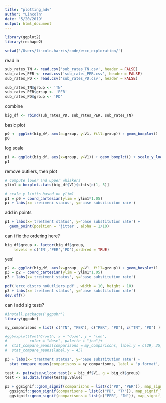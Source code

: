 ```yaml
---
title: "plotting_adv"
author: "Lincoln"
date: "5/20/2019"
output: html_document
---
```


```r
library(ggplot2)
library(reshape2)
```

```r
setwd('/Users/lincoln.harris/code/ercc_exploration/')
```

read in
```r
sub_rates_TN <- read.csv('sub_rates_TN.csv', header = FALSE)
sub_rates_PER <- read.csv('sub_rates_PER.csv', header = FALSE)
sub_rates_PD <- read.csv('sub_rates_PD.csv', header = FALSE)
```

```r
sub_rates_TN$group <- 'TN'
sub_rates_PER$group <- 'PER'
sub_rates_PD$group <- 'PD'
```

combine
```r
big_df <- rbind(sub_rates_PD, sub_rates_PER, sub_rates_TN)
```

basic plot
```r
p0 <- ggplot(big_df, aes(x=group, y=V1, fill=group)) + geom_boxplot() 
p0
```

log scale
```r
p1 <- ggplot(big_df, aes(x=group, y=V1)) + geom_boxplot() + scale_y_log10()
p1
```

remove outliers, then plot
```r
# compute lower and upper whiskers
ylim1 = boxplot.stats(big_df$V1)$stats[c(1, 5)]

# scale y limits based on ylim1
p1 = p0 + coord_cartesian(ylim = ylim1*1.05)
p1 + labs(x='treatment status', y='base substitution rate') 
```

add in points
```r
p1 + labs(x='treatment status', y='base substitution rate') +
  geom_point(position = 'jitter', alpha = 1/10)
```

can i fix the ordering here? 
```r
big_df$group <- factor(big_df$group,
    levels = c('TN','PER','PD'),ordered = TRUE)
```

yes!
```r
p2 <- ggplot(big_df, aes(x=group, y=V1, fill=group)) + geom_boxplot() 
p3 = p2 + coord_cartesian(ylim = ylim1*1.05)
p3 + labs(x='treatment status', y='base substitution rate') 
```

```r
pdf('ercc_distro_noOutliers.pdf', width = 10, height = 10)
p3 + labs(x='treatment status', y='base substitution rate') 
dev.off()
```

can i add sig tests?

```r
#install.packages('ggpubr')
library(ggpubr)
```

```r
my_comparisons = list( c("TN", "PER"), c("PER", "PD"), c("TN", "PD") )

#ggboxplot(ToothGrowth, x = "dose", y = "len",
#          color = "dose", palette = "jco")+ 
#  stat_compare_means(comparisons = my_comparisons, label.y = c(29, 35, 40))+
#  stat_compare_means(label.y = 45)

p3 + labs(x='treatment status', y='base substitution rate') +
  stat_compare_means(comparisons = my_comparisons, label = 'p.format', method = "t.test")
```

```r
test <- pairwise.wilcox.test(x = big_df$V1, g = big_df$group)
test <- as.data.frame(test$p.value)
```

```r
p3 + ggsignif::geom_signif(comparisons = list(c("PD", "PER")), map_signif_level=TRUE, annotations = '0.002063192') + 
  ggsignif::geom_signif(comparisons = list(c("PD", "TN")), map_signif_level=TRUE, annotations = '5.940442e-23') + 
  ggsignif::geom_signif(comparisons = list(c("PER", "TN")), map_signif_level=TRUE, annotations = '2.063192e-03')
```

